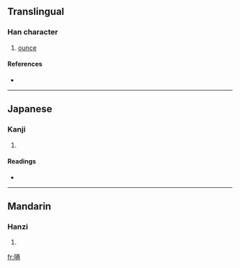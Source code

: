 {{also|啢}}
==Translingual==

===Han character===
{{Han char|rn=30|rad=口|as=07|sn=10|four=|canj=口一人月 (RMOB)}}

# [[ounce]]

====References====
* {{Han ref|kx=0193.051|hdz=10627.040|uh=5521|ud=21793}}

----

==Japanese==

===Kanji===
{{ja-kanji|grade=|rs=口07}}

# {{defn|Japanese}}

====Readings====
* {{ja-readings|on=[[りょう]] (ryō)|kun=}}

----

==Mandarin==

===Hanzi===
{{cmn-hanzi|tra=啢|pin=[[liǎng]] ([[liang3]])|wg=liang<sup>3</sup>}}

# {{defn|Mandarin}}

[[fr:唡]]
